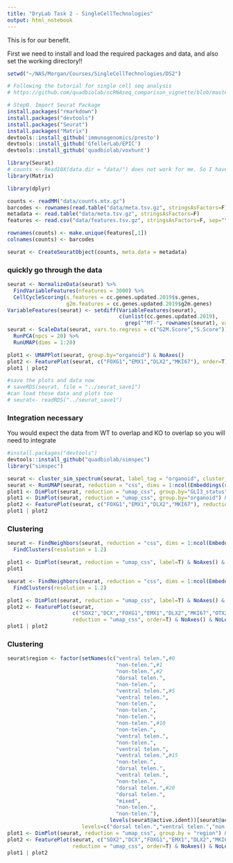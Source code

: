 ```yaml
---
title: "DryLab Task 2 - SingleCellTechnologies"
output: html_notebook
---
```


This is for our benefit.

First we need to install and load the required packages and data, and also set the working directory!!

```r

setwd("~/NAS/Morgan/Courses/SingleCellTechnologies/DS2")

# Following the tutorial for single cell seq analysis 
# https://github.com/quadbiolab/scRNAseq_comparison_vignette/blob/master/Tutorial.md 

# Step0. Import Seurat Package
install.packages("rmarkdown")
install.packages("devtools")
install.packages("Seurat")
install.packages("Matrix")
devtools::install_github('immunogenomics/presto')
devtools::install_github('GfellerLab/EPIC')
devtools::install_github('quadbiolab/voxhunt')

library(Seurat)
# counts <- Read10X(data.dir = "data/") does not work for me. So I have continued with the manual renaming.
library(Matrix)

library(dplyr)

counts <- readMM("data/counts.mtx.gz")
barcodes <- rownames(read.table("data/meta.tsv.gz", stringsAsFactors=F))
metadata <- read.table("data/meta.tsv.gz", stringsAsFactors=F)
features <- read.csv("data/features.tsv.gz", stringsAsFactors=F, sep="\t", header=F)

rownames(counts) <- make.unique(features[,1])
colnames(counts) <- barcodes

seurat <- CreateSeuratObject(counts, meta.data = metadata)
```

### quickly go through the data 

```r

seurat <- NormalizeData(seurat) %>%
  FindVariableFeatures(nfeatures = 3000) %>%
  CellCycleScoring(s.features = cc.genes.updated.2019$s.genes,
                   g2m.features = cc.genes.updated.2019$g2m.genes)
VariableFeatures(seurat) <- setdiff(VariableFeatures(seurat),
                                    c(unlist(cc.genes.updated.2019),
                                      grep("^MT-", rownames(seurat), value=T)))
seurat <- ScaleData(seurat, vars.to.regress = c("G2M.Score","S.Score")) %>%
  RunPCA(npcs = 20) %>%
  RunUMAP(dims = 1:20)

plot1 <- UMAPPlot(seurat, group.by="organoid") & NoAxes()
plot2 <- FeaturePlot(seurat, c("FOXG1","EMX1","DLX2","MKI67"), order=T) & NoAxes() & NoLegend()
plot1 | plot2

#save the plots and data now
# saveRDS(seurat, file = "../seurat_save1")
#can load those data and plots too
# seurat<- readRDS("../seurat_save1")
```

### Integration necessary 
You would expect the data from WT to overlap and KO to overlap so you will need to integrate

```r
#install.packages("devtools")
devtools::install_github("quadbiolab/simspec")
library("simspec")

seurat <- cluster_sim_spectrum(seurat, label_tag = "organoid", cluster_resolution = 1)
seurat <- RunUMAP(seurat, reduction = "css", dims = 1:ncol(Embeddings(seurat,"css")), reduction.name = "umap_css", reduction.key = "UMAPCSS_")
plot1 <- DimPlot(seurat, reduction = "umap_css", group.by="GLI3_status") & NoAxes()
plot1 <- DimPlot(seurat, reduction = "umap_css", group.by="organoid") & NoAxes()
plot2 <- FeaturePlot(seurat, c("FOXG1","EMX1","DLX2","MKI67"), reduction = "umap_css", order=T) & NoAxes() & NoLegend()
plot1 | plot2
```

### Clustering

```r

seurat <- FindNeighbors(seurat, reduction = "css", dims = 1:ncol(Embeddings(seurat,"css"))) %>%
  FindClusters(resolution = 1.2)

plot1 <- DimPlot(seurat, reduction = "umap_css", label=T) & NoAxes() & NoLegend()
plot1 


```
```r

seurat <- FindNeighbors(seurat, reduction = "css", dims = 1:ncol(Embeddings(seurat,"css"))) %>%
  FindClusters(resolution = 1.2)

plot1 <- DimPlot(seurat, reduction = "umap_css", label=T) & NoAxes() & NoLegend()
plot2 <- FeaturePlot(seurat,
                     c("SOX2","DCX","FOXG1","EMX1","DLX2","MKI67","OTX2","HOXB2","TTR"),
                     reduction = "umap_css", order=T) & NoAxes() & NoLegend()
plot1 | plot2


```

### Clustering

```r
seurat$region <- factor(setNames(c("ventral telen.",#0
                                   "non-telen.",#1
                                   "non-telen.",#2
                                   "dorsal telen.",
                                   "non-telen.",
                                   "ventral telen.",#5
                                   "ventral telen.",
                                   "non-telen.",
                                   "non-telen.",
                                   "non-telen.",
                                   "non-telen.",#10
                                   "non-telen.",
                                   "ventral telen.",
                                   "non-telen.",
                                   "ventral telen.",
                                   "ventral telen.",#15
                                   "non-telen.",
                                   "dorsal telen.",
                                   "ventral telen.",
                                   "non-telen.",
                                   "dorsal telen.",#20
                                   "dorsal telen.",
                                   "mixed",
                                   "non-telen.",
                                   "non-telen."),
                                 levels(seurat@active.ident))[seurat@active.ident],
                        levels=c("dorsal telen.","ventral telen.","non-telen.","mixed"))
plot1 <- DimPlot(seurat, reduction = "umap_css", group.by = "region") & NoAxes()
plot2 <- FeaturePlot(seurat, c("SOX2","DCX","FOXG1","EMX1","DLX2","MKI67","OTX2","HOXB2","TTR"),
                     reduction = "umap_css", order=T) & NoAxes() & NoLegend()
plot1 | plot2

```
